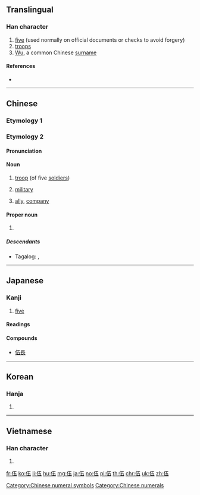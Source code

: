 {{also|五}}
==Translingual==

===Han character===
{{Han char|rn=9|rad=人|as=04|sn=6|four=21217|canj=OMDM|ids=⿰亻五}}

# [[five]] (used normally on official documents or checks to avoid forgery)
# [[troops]]
# [[Wu]], a common Chinese [[surname]]

====References====
* {{Han ref|kx=0095.200|dkj=00435|dj=0202.040|hdz=10118.010|uh=4F0D|ud=20237|bh=A5EE|bd=42478}}

[[Category:Chinese numeral symbols]]
[[Category:Chinese numerals]]

----

==Chinese==

===Etymology 1===
{{zh-see|五|v|five}}

===Etymology 2===
{{zh-forms}}

====Pronunciation====
{{zh-pron
|m=wǔ
|c=ng5
|h=
|mn=ngó͘
|w=
|mc=y
|oc=y
|ma=
|cat=n,propn
}}

====Noun====
{{zh-noun}}
# [[troop]] (of five [[soldiers]])
# {{lb|zh|figuratively}} [[military]]
# [[ally]], [[company]]

====Proper noun====
{{zh-proper noun}}

# {{surname|lang=zh}}

=====Descendants=====
* {{qualifier|Hokkien dialect}} Tagalog: {{l|tl|Go}}, {{l|tl|Wu}}

----

==Japanese==

===Kanji===
{{ja-kanji|grade=n|rs=人04}}

# [[five]]

====Readings====
{{ja-readings
|goon=[[ご]] (go)
|kanon=[[ご]] (go)
|kun=[[いつつ]] ([[伍つ]], itsutsu)
|nanori=[[くみ]] (kumi), [[あつむ]] (atsumu)
}}

====Compounds====
{{top4}}
* [[伍長]]
{{mid4}}
{{mid4}}
{{mid4}}
{{bottom}}

----

==Korean==

===Hanja===
{{ko-hanja|hangeul=오|rv=o|mr=o}}

# {{defn|lang=ko|sort=人04}}

----

==Vietnamese==

===Han character===
{{vi-hantu|[[ngũ]]|rs=人04}}

# {{defn|lang=vi|sort=人04}}

[[fr:伍]]
[[ko:伍]]
[[li:伍]]
[[hu:伍]]
[[mg:伍]]
[[ja:伍]]
[[no:伍]]
[[pl:伍]]
[[th:伍]]
[[chr:伍]]
[[uk:伍]]
[[zh:伍]]